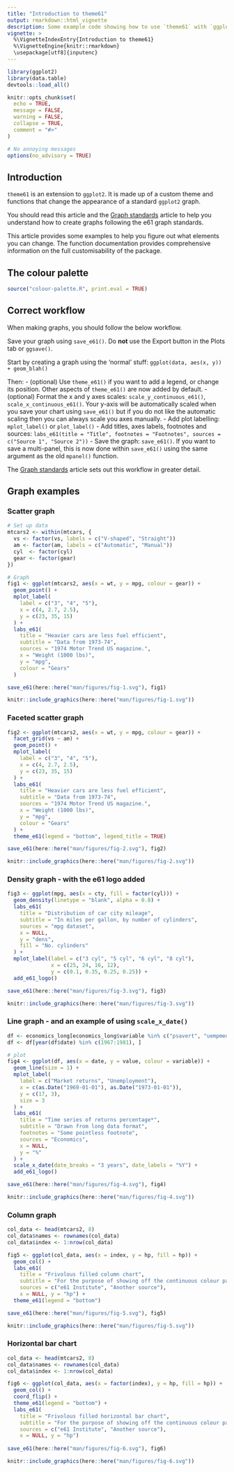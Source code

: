 ```yaml
---
title: "Introduction to theme61"
output: rmarkdown::html_vignette
description: Some example code showing how to use `theme61` with `ggplot2` graphs.
vignette: >
  %\VignetteIndexEntry{Introduction to theme61}
  %\VignetteEngine{knitr::rmarkdown}
  \usepackage[utf8]{inputenc}
---
```


```r
library(ggplot2)
library(data.table)
devtools::load_all()

knitr::opts_chunk$set(
  echo = TRUE,
  message = FALSE,
  warning = FALSE,
  collapse = TRUE,
  comment = "#>"
)

# No annoying messages
options(no_advisory = TRUE)
```

<!-- 

### To do list 

- Workflow needs to be updated
- All the example graphs need to be changed
- Add a multi-panel example graph

-->

## Introduction

`theme61` is an extension to `ggplot2`. It is made up of a custom theme and functions that change the appearance of a standard `ggplot2` graph.

You should read this article and the [Graph standards](graph-standards.html) article to help you understand how to create graphs following the e61 graph standards. 

This article provides some examples to help you figure out what elements you can change. The function documentation provides comprehensive information on the full customisability of the package.

## The colour palette

```r
source("colour-palette.R", print.eval = TRUE)
```

## Correct workflow

When making graphs, you should follow the below workflow. 

Save your graph using `save_e61()`. Do **not** use the Export button in the Plots tab or `ggsave()`.

Start by creating a graph using the 'normal' stuff: `ggplot(data, aes(x, y)) + geom_blah()`

Then:
- (optional) Use `theme_e61()` if you want to add a legend, or change its position. Other aspects of `theme_e61()` are now added by default. 
- (optional) Format the x and y axes scales: `scale_y_continuous_e61()`, `scale_x_continuous_e61()`. Your y-axis will be automatically scaled when you save your chart using `save_e61()` but if you do not like the automatic scaling then you can always scale you axes manually.
- Add plot labelling: `mplot_label()` or `plot_label()`
- Add titles, axes labels, footnotes and sources: `labs_e61(title = "Title", footnotes = "Footnotes", sources = c("Source 1", "Source 2"))`
- Save the graph: `save_e61()`. If you want to save a multi-panel, this is now done within `save_e61()` using the same argument as the old `mpanel()` function.

The [Graph standards](graph-standards.html) article sets out this workflow in greater detail.

## Graph examples

### Scatter graph

```r

# Set up data
mtcars2 <- within(mtcars, {
  vs <- factor(vs, labels = c("V-shaped", "Straight"))
  am <- factor(am, labels = c("Automatic", "Manual"))
  cyl  <- factor(cyl)
  gear <- factor(gear)
})

# Graph
fig1 <- ggplot(mtcars2, aes(x = wt, y = mpg, colour = gear)) +
  geom_point() +
  mplot_label(
    label = c("3", "4", "5"),
    x = c(4, 2.7, 2.5),
    y = c(23, 35, 15)
  ) +
  labs_e61(
    title = "Heavier cars are less fuel efficient",
    subtitle = "Data from 1973-74",
    sources = "1974 Motor Trend US magazine.",
    x = "Weight (1000 lbs)",
    y = "mpg",
    colour = "Gears"
  )

save_e61(here::here("man/figures/fig-1.svg"), fig1)

knitr::include_graphics(here::here("man/figures/fig-1.svg"))

```

### Faceted scatter graph

```r
fig2 <- ggplot(mtcars2, aes(x = wt, y = mpg, colour = gear)) +
  facet_grid(vs ~ am) +
  geom_point() +
  mplot_label(
    label = c("3", "4", "5"),
    x = c(4, 2.7, 2.5),
    y = c(23, 35, 15)
  ) +
  labs_e61(
    title = "Heavier cars are less fuel efficient",
    subtitle = "Data from 1973-74",
    sources = "1974 Motor Trend US magazine.",
    x = "Weight (1000 lbs)",
    y = "mpg",
    colour = "Gears"
  ) +
  theme_e61(legend = "bottom", legend_title = TRUE)

save_e61(here::here("man/figures/fig-2.svg"), fig2)

knitr::include_graphics(here::here("man/figures/fig-2.svg"))


```

### Density graph - with the e61 logo added

```r
fig3 <- ggplot(mpg, aes(x = cty, fill = factor(cyl))) + 
  geom_density(linetype = "blank", alpha = 0.8) +
  labs_e61(
    title = "Distribution of car city mileage",
    subtitle = "In miles per gallon, by number of cylinders",
    sources = "mpg dataset",
    x = NULL,
    y = "dens",
    fill = "No. cylinders"
  ) +
  mplot_label(label = c("3 cyl", "5 cyl", "6 cyl", "8 cyl"),
              x = c(25, 24, 16, 12),
              y = c(0.1, 0.35, 0.25, 0.25)) +
  add_e61_logo()

save_e61(here::here("man/figures/fig-3.svg"), fig3)

knitr::include_graphics(here::here("man/figures/fig-3.svg"))

```

### Line graph - and an example of using `scale_x_date()`

```r
df <- economics_long[economics_long$variable %in% c("psavert", "uempmed"), ]
df <- df[year(df$date) %in% c(1967:1981), ]

# plot
fig4 <- ggplot(df, aes(x = date, y = value, colour = variable)) +
  geom_line(size = 1) +
  mplot_label(
    label = c("Market returns", "Unemployment"),
    x = c(as.Date("1969-01-01"), as.Date("1973-01-01")),
    y = c(17, 3),
    size = 3
  ) +
  labs_e61(
    title = "Time series of returns percentage*",
    subtitle = "Drawn from long data format",
    footnotes = "Some pointless footnote",
    sources = "Economics",
    x = NULL, 
    y = "%"
  ) + 
  scale_x_date(date_breaks = "3 years", date_labels = "%Y") +
  add_e61_logo()

save_e61(here::here("man/figures/fig-4.svg"), fig4)

knitr::include_graphics(here::here("man/figures/fig-4.svg"))


```

### Column graph

```r
col_data <- head(mtcars2, 8)
col_data$names <- rownames(col_data)
col_data$index <- 1:nrow(col_data)

fig5 <- ggplot(col_data, aes(x = index, y = hp, fill = hp)) +
  geom_col() +
  labs_e61(
    title = "Frivolous filled column chart", 
    subtitle = "For the purpose of showing off the continuous colour palette",
    sources = c("e61 Institute", "Another source"),
    x = NULL, y = "hp") +
  theme_e61(legend = "bottom")

save_e61(here::here("man/figures/fig-5.svg"), fig5)

knitr::include_graphics(here::here("man/figures/fig-5.svg"))

```

### Horizontal bar chart

```r
col_data <- head(mtcars2, 8)
col_data$names <- rownames(col_data)
col_data$index <- 1:nrow(col_data)

fig6 <- ggplot(col_data, aes(x = factor(index), y = hp, fill = hp)) +
  geom_col() +
  coord_flip() +
  theme_e61(legend = "bottom") +
  labs_e61(
    title = "Frivolous filled horizontal bar chart", 
    subtitle = "For the purpose of showing off the continuous colour palette",
    sources = c("e61 Institute", "Another source"),
    x = NULL, y = "hp")
  
save_e61(here::here("man/figures/fig-6.svg"), fig6)

knitr::include_graphics(here::here("man/figures/fig-6.svg"))

```

